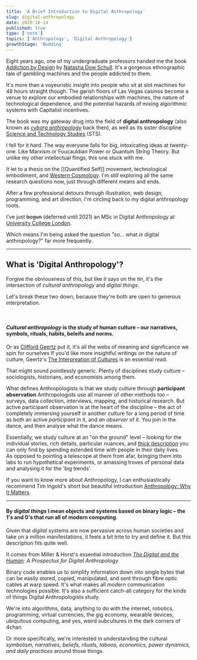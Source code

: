 ```yaml
---
title: 'A Brief Introduction to Digital Anthropology'
slug: digital-anthropology
date: 2020-10-14
published: true
type: ['note']
topics: ['Anthropology', 'Digital Anthropology']
growthStage: 'Budding'
---
```


<IntroParagraph>

Eight years ago, one of my undergraduate professors handed me the book [Addiction by Design](/addiction-by-design) by [Natasha Dow Schull](https://www.natashadowschull.org/). It's a gorgeous ethnographic tale of gambling machines and the people addicted to them.

<ResourceBook url="/addiction-by-design" large title="Addiction By Design" img="https://images-na.ssl-images-amazon.com/images/P/0691127557.01._SX450_SY635_SCLZZZZZZZ_.jpg" author="Natasha Dow Schull" description="Addiction by Design takes readers into the intriguing world of machine gambling, an increasingly popular and absorbing form of play that blurs the line between human and machine, compulsion and control, risk and reward." />

It's more than a voyeuristic insight into people who sit at slot machines for 48 hours straight though. The garish floors of Las Vegas casinos become a venue to explore our embodied relationships with machines, the nature of technological dependence, and the potential hazards of mixing algorithmic systems with Capitalist incentives.

</IntroParagraph>

The book was my gateway drug into the field of __digital anthropology__ (also known as _[cyborg anthropology](https://en.wikipedia.org/wiki/Cyborg_anthropology)_ back then), as well as its sister discipline [Science and Technology Studies](https://en.wikipedia.org/wiki/Science_and_technology_studies) (STS).

I fell for it hard. The way everyone falls for big, intoxicating ideas at twenty-one. Like Marxism or Foucauldian Power or Quantum String Theory. But unlike my other intellectual flings, this one stuck with me.

It let to a thesis on the [[Quantified Self]] movement, technological embodiment, and [Western Cosmology](/sadness-sweetness). I'm still exploring all the same research questions now, just through different means and ends.

After a few professional detours through illustration, web design, programming, and art direction, I'm circling back to my digital anthropology roots.

I've just ~~begun~~ (deferred until 2021) an MSc in Digital Anthropology at [University College London](https://www.ucl.ac.uk/anthropology/study/graduate-taught/digital-anthropology-msc). 

Which means I'm being asked the question "so... what _is_ digital anthropology?" far more frequently.

---

## What is 'Digital Anthropology'?

Forgive the obviousness of this, but like it says on the tin, it's the intersection of _cultural anthropology_ and  _digital things_.

Let's break these two down, because they're both are open to generous interpretation.

<BasicImage alt="A venn diagram showing the intersection of anthropology and digital systems" src="https://res.cloudinary.com/dg3gyk0gu/image/upload/c_scale,f_auto,q_100,w_1200/v1602606477/maggieappleton.com/notes/digital-anth/whasdigitalanth.png" />

<br />

#### _Cultural anthropology_ is the study of human culture – our narratives, symbols, rituals, habits, beleifs and norms. 

Or as [Clifford Geertz](https://en.wikipedia.org/wiki/Clifford_Geertz) put it, it's all the webs of meaning and significance we spin for ourselves <Footnote id={1}>If you'd like more insightful writings on the nature of culture, Geertz's [The Interpreation of Cultures](/interpretation-cultures) is an essential read</Footnote>.

That might sound pointlessly generic. Plenty of disciplines study culture – sociologists, historians, and economists among them.  

What defines Anthropologists is that we study culture through **participant observation**  <Footnote id={2}>Anthropologists use all manner of other methods too – surveys, data collection, interviews, mapping, and historical research. But active participant observation is at the heart of the discipline</Footnote>
– the act of completely immersing yourself in another culture for a long period of time as both an active _participant_ in it, and _an observer_ of it. You join in the dance, and then analyse what the dance means.

Essentially, we study culture at an "on the ground" level – looking for the individual stories, rich details, particular nuances, and [thick description](https://en.wikipedia.org/wiki/Thick_description) you can only find by spending extended time with people in their daily lives.  
As opposed to pointing a telescope at them from afar, bringing them into labs to run hypothetical experiments, or amassing troves of personal data and analysing it for the 'big trends'.

If you want to know more about Anthropology, I can enthusiastically recommend Tim Ingold's short but beautiful introduction [Anthropology: Why It Matters](/anthropology-matters).

---

#### By _digital things_ I mean objects and systems based on binary logic – the 1's and 0's that run all of modern computing.

Given that _digital_ systems are now pervasive across human societies and take on a million manifestations, it feels a bit trite to try and define it. But this description fits quite well.  

It comes from Miller & Horst's essential introduction _[The Digital and the Human](https://www.ucl.ac.uk/anthropology/people/academic-and-teaching-staff/daniel-miller/digital-and-human-prospectus-digital-anthropology-1):
A Prospectus for Digital Anthropology_

Binary code enables us to simplify information down into single bytes that can be easily stored, copied, manipulated, and sent through fibre optic cables at warp speed. It's what makes all modern communication technologies possible.  It's also a sufficient catch-all category for the kinds of things Digital Anthropologists study.

We're into algorithms, data, anything to do with the internet, robotics, programming, virtual currencies, the gig economy, wearable devices, ubiquitous computing, and yes, weird subcultures in the dark corners of 4chan.

Or more specifically, we're interested in understanding the cultural _symbolism, narratives, beliefs, rituals, taboos, economics, power dynamics, and daily practices_ around those things.